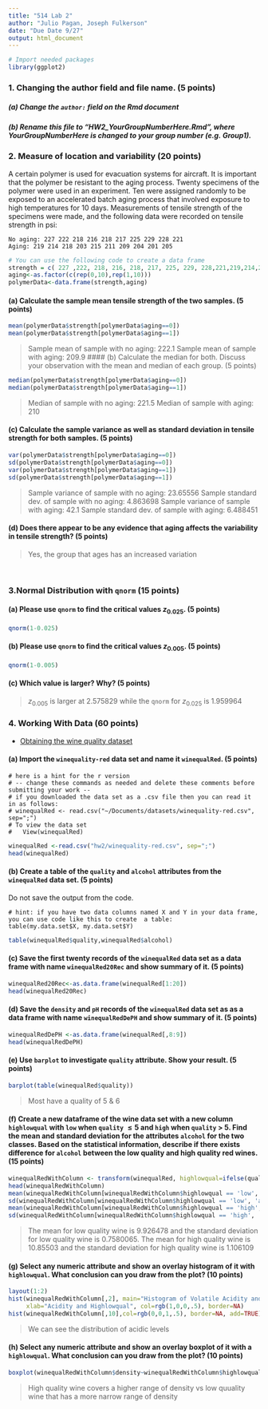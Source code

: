 ```yaml
---
title: "514 Lab 2"
author: "Julio Pagan, Joseph Fulkerson"
date: "Due Date 9/27"
output: html_document
---
```


```r
# Import needed packages
library(ggplot2) 
```


### 1. Changing the author field and file name. (5 points)

##### (a) Change the `author:` field on the Rmd document 

##### (b) Rename this file to "HW2_YourGroupNumberHere.Rmd", where YourGroupNumberHere is changed to your group number (e.g. Group1).

### 2. Measure of location and variability (20 points)

A certain polymer is used for evacuation systems for aircraft. It is important that the polymer be resistant to the aging process. Twenty specimens of the polymer were used in an experiment. Ten were assigned randomly to be exposed to an accelerated batch aging process that involved exposure to high temperatures for 10 days. Measurements of tensile strength of
the specimens were made, and the following data were
recorded on tensile strength in psi:

```
No aging: 227 222 218 216 218 217 225 229 228 221
Aging: 219 214 218 203 215 211 209 204 201 205 
```

```r
# You can use the following code to create a data frame
strength = c( 227 ,222, 218, 216, 218, 217, 225, 229, 228,221,219,214,218,203,215,211,209,204,201,205)
aging<-as.factor(c(rep(0,10),rep(1,10)))
polymerData<-data.frame(strength,aging)
```

#### (a) Calculate the sample mean tensile strength of the two samples. (5 points)

```r
mean(polymerData$strength[polymerData$aging==0])
mean(polymerData$strength[polymerData$aging==1])
```

> Sample mean of sample with no aging:  222.1 
> Sample mean of sample with aging:     209.9
#### (b) Calculate the median for both. Discuss your observation with the mean and median of each group. (5 points)

```r
median(polymerData$strength[polymerData$aging==0])
median(polymerData$strength[polymerData$aging==1])
```

> Median of sample with no aging:   221.5
> Median of sample with aging:      210

#### (c) Calculate the sample variance as well as standard deviation in tensile strength for both samples. (5 points)

```r
var(polymerData$strength[polymerData$aging==0])
sd(polymerData$strength[polymerData$aging==0])
var(polymerData$strength[polymerData$aging==1])
sd(polymerData$strength[polymerData$aging==1])
```

> Sample variance of sample with no aging:          23.65556
> Sample standard dev. of sample with no aging:     4.863698
> Sample variance of sample with  aging:            42.1
> Sample standard dev. of sample with aging:        6.488451

#### (d) Does there appear to be any evidence that aging affects the variability in tensile strength? (5 points)

> Yes, the group that ages has an increased variation

<br> 


### 3.Normal Distribution with `qnorm` (15 points)

#### (a) Please use `qnorm` to find the critical values $z_{0.025}$. (5 points)

```r
qnorm(1-0.025)
```

#### (b) Please use `qnorm` to find the critical values $z_{0.005}$. (5 points)

```r
qnorm(1-0.005)
```

#### (c) Which value is larger? Why? (5 points)

> $z_{0.005}$ is larger at 2.575829 while the `qnorm` for $z_{0.025}$ is 1.959964

### 4. Working With Data (60 points)

* [Obtaining the wine quality  dataset](http://archive.ics.uci.edu/ml/machine-learning-databases/wine-quality/)

#### (a) Import the `winequality-red` data set and name it `winequalRed`. (5 points)

```
# here is a hint for the r version 
# -- change these commands as needed and delete these comments before submitting your work -- 
# if you downloaded the data set as a .csv file then you can read it in as follows: 
# winequalRed <- read.csv("~/Documents/datasets/winequality-red.csv", sep=";")
# To view the data set
#   View(winequalRed)
```


```r
winequalRed <-read.csv("hw2/winequality-red.csv", sep=";")
head(winequalRed)
```

#### (b) Create a table of the  `quality` and `alcohol` attributes from the `winequalRed` data set. (5 points)

Do not save the output from the code.
```
# hint: if you have two data columns named X and Y in your data frame, you can use code like this to create  a table: 
table(my.data.set$X, my.data.set$Y)
```

```r
table(winequalRed$quality,winequalRed$alcohol)
```

#### (c) Save the first twenty records of the `winequalRed` data set as a data frame with name `winequalRed20Rec` and show summary of it. (5 points)

```r
winequalRed20Rec<-as.data.frame(winequalRed[1:20])
head(winequalRed20Rec)
```

#### (d)  Save the `density` and `pH` records of the `winequalRed` data set as as a data frame with name `winequalRedDePH` and show summary of it. (5 points)

```r
winequalRedDePH <-as.data.frame(winequalRed[,8:9])
head(winequalRedDePH)
```

#### (e) Use `barplot` to investigate `quality` attribute. Show your result. (5 points)

```r
barplot(table(winequalRed$quality))
```

> Most have a quality of 5 & 6 


#### (f) Create a new dataframe of the wine data set with a new column `highlowqual` with `low` when `quality` $\le 5$ and `high` when `quality` > 5. Find the mean and standard deviation for the attributes `alcohol` for the two classes. Based on the statistical information, describe if there exists difference for `alcohol` between the low quality and high quality red wines. (15 points)

```r
winequalRedWithColumn <- transform(winequalRed, highlowqual=ifelse(quality > 5, 'high', 'low'))
head(winequalRedWithColumn)
mean(winequalRedWithColumn[winequalRedWithColumn$highlowqual == 'low', 'alcohol'])
sd(winequalRedWithColumn[winequalRedWithColumn$highlowqual == 'low', 'alcohol'])
mean(winequalRedWithColumn[winequalRedWithColumn$highlowqual == 'high', 'alcohol'])
sd(winequalRedWithColumn[winequalRedWithColumn$highlowqual == 'high', 'alcohol'])
```

> The mean for low quality wine is 9.926478 and the standard deviation for low quality wine is 0.7580065.
> The mean for high quality wine is 10.85503 and the standard deviation for high quality wine is 1.106109

#### (g) Select any numeric attribute and show an overlay histogram of it with `highlowqual`. What conclusion can you draw from the plot? (10 points)


```r

layout(1:2)
hist(winequalRedWithColumn[,2], main="Histogram of Volatile Acidity and Quality of Wine", 
     xlab="Acidity and Highlowqual", col=rgb(1,0,0,.5), border=NA)
hist(winequalRedWithColumn[,10],col=rgb(0,0,1,.5), border=NA, add=TRUE)
```

> We can see the distribution of acidic levels

#### (h) Select any numeric attribute and show an overlay boxplot of it with a `highlowqual`. What conclusion can you draw from the plot? (10 points)


```r
boxplot(winequalRedWithColumn$density~winequalRedWithColumn$highlowqual);
```

> High quality wine covers a higher range of density vs low quuality wine that has a more narrow range of density
